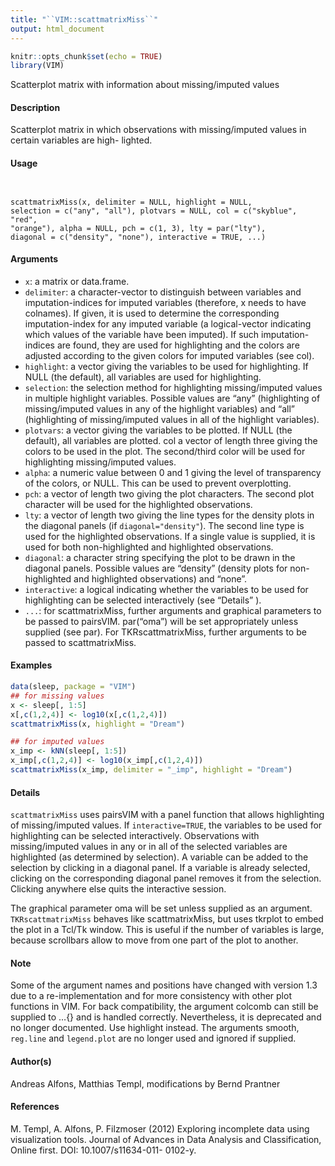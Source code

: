```yaml
---
title: "``VIM::scattmatrixMiss``"
output: html_document
---
```

  
```r
knitr::opts_chunk$set(echo = TRUE)
library(VIM)
```


Scatterplot matrix with information about missing/imputed values

#### Description 

Scatterplot matrix in which observations with missing/imputed values in certain variables are high-
lighted.

#### Usage 
<pre><code>

scattmatrixMiss(x, delimiter = NULL, highlight = NULL,
selection = c("any", "all"), plotvars = NULL, col = c("skyblue", "red",
"orange"), alpha = NULL, pch = c(1, 3), lty = par("lty"),
diagonal = c("density", "none"), interactive = TRUE, ...)
</code></pre>

#### Arguments
* ``x``: a matrix or data.frame.
* ``delimiter``: a character-vector to distinguish between variables and imputation-indices for imputed variables (therefore, x needs to have colnames). If given, it is used to determine the corresponding imputation-index for any imputed variable (a logical-vector indicating which values of the variable have been imputed). If such imputation-indices are found, they are used for highlighting and the colors are adjusted according to the given colors for imputed variables (see col).
* ``highlight``: a vector giving the variables to be used for highlighting. If NULL (the default), all variables are used for highlighting.
* ``selection``: the selection method for highlighting missing/imputed values in multiple highlight variables. Possible values are "any" (highlighting of missing/imputed values in any of the highlight variables) and "all" (highlighting of missing/imputed
values in all of the highlight variables).
* ``plotvars``: a vector giving the variables to be plotted. If NULL (the default), all variables are plotted.
col a vector of length three giving the colors to be used in the plot. The second/third color will be used for highlighting missing/imputed values.
* ``alpha``: a numeric value between 0 and 1 giving the level of transparency of the colors, or NULL. This can be used to prevent overplotting.
* ``pch``: a vector of length two giving the plot characters. The second plot character will
be used for the highlighted observations.
* ``lty``: a vector of length two giving the line types for the density plots in the diagonal panels (if ``diagonal="density"``). The second line type is used for the
highlighted observations. If a single value is supplied, it is used for both non-highlighted and highlighted observations.
* ``diagonal``: a character string specifying the plot to be drawn in the diagonal panels. Possible values are "density" (density plots for non-highlighted and highlighted
observations) and "none".
* ``interactive``: a logical indicating whether the variables to be used for highlighting can be selected interactively (see "Details" ).
* ``...``: for scattmatrixMiss, further arguments and graphical parameters to be passed to pairsVIM. par("oma") will be set appropriately unless supplied (see par).
For TKRscattmatrixMiss, further arguments to be passed to scattmatrixMiss.

#### Examples 

```r
data(sleep, package = "VIM")
## for missing values
x <- sleep[, 1:5]
x[,c(1,2,4)] <- log10(x[,c(1,2,4)])
scattmatrixMiss(x, highlight = "Dream")
```

```r
## for imputed values
x_imp <- kNN(sleep[, 1:5])
x_imp[,c(1,2,4)] <- log10(x_imp[,c(1,2,4)])
scattmatrixMiss(x_imp, delimiter = "_imp", highlight = "Dream")
```

#### Details 

``scattmatrixMiss`` uses pairsVIM with a panel function that allows highlighting of missing/imputed values.
If ``interactive=TRUE``, the variables to be used for highlighting can be selected interactively. Observations with missing/imputed values in any or in all of the selected variables are highlighted (as determined by selection). A variable can be added to the selection by clicking in a diagonal panel.
If a variable is already selected, clicking on the corresponding diagonal panel removes it from the selection. Clicking anywhere else quits the interactive session.

The graphical parameter oma will be set unless supplied as an argument.
``TKRscattmatrixMiss`` behaves like scattmatrixMiss, but uses tkrplot to embed the plot in a Tcl/Tk window. This is useful if the number of variables is large, because scrollbars allow to move from one part of the plot to another.

#### Note
Some of the argument names and positions have changed with version 1.3 due to a re-implementation
and for more consistency with other plot functions in VIM. For back compatibility, the argument colcomb can still be supplied to ...{} and is handled correctly. 
Nevertheless, it is deprecated and no longer documented. Use highlight instead. The arguments smooth, ``reg.line`` and ``legend.plot`` are no longer used and ignored if supplied.

#### Author(s)
Andreas Alfons, Matthias Templ, modifications by Bernd Prantner

####  References
M. Templ, A. Alfons, P. Filzmoser (2012) Exploring incomplete data using visualization tools.
Journal of Advances in Data Analysis and Classification, Online first. DOI: 10.1007/s11634-011-
0102-y.

